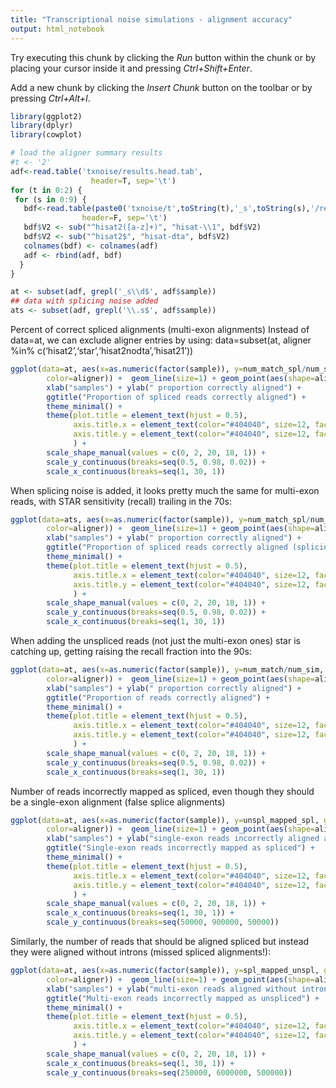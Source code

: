 ---
title: "Transcriptional noise simulations - alignment accuracy"
output: html_notebook
---

Try executing this chunk by clicking the *Run* button within the chunk or by placing your cursor inside it and pressing *Ctrl+Shift+Enter*. 

Add a new chunk by clicking the *Insert Chunk* button on the toolbar or by pressing *Ctrl+Alt+I*.


```{r, fig.width=20,fig.height=11}

library(ggplot2)
library(dplyr)
library(cowplot)

# load the aligner summary results
#t <- '2'
adf<-read.table('txnoise/results.head.tab', 
                  header=T, sep='\t')
for (t in 0:2) {
 for (s in 0:9) {
   bdf<-read.table(paste0('txnoise/t',toString(t),'_s',toString(s),'/results.tab'), 
                header=F, sep='\t')
   bdf$V2 <- sub("^hisat2([a-z]+)", "hisat-\\1", bdf$V2)
   bdf$V2 <- sub("^hisat2$", "hisat-dta", bdf$V2)
   colnames(bdf) <- colnames(adf)
   adf <- rbind(adf, bdf)
  }
}

at <- subset(adf, grepl('_s\\d$', adf$sample)) 
## data with splicing noise added
ats <- subset(adf, grepl('\\.s$', adf$sample))

```


Percent of correct spliced alignments (multi-exon alignments)
Instead of data=at, we can exclude aligner entries by using:
 data=subset(at, aligner %in% c('hisat2','star','hisat2nodta','hisat21'))
 
```{r, fig.width=11,fig.height=6}
ggplot(data=at, aes(x=as.numeric(factor(sample)), y=num_match_spl/num_sim_spl, group=aligner,
        color=aligner)) +  geom_line(size=1) + geom_point(aes(shape=aligner), size=2.4) + 
        xlab("samples") + ylab(" proportion correctly aligned") + 
        ggtitle("Proportion of spliced reads correctly aligned") +
        theme_minimal() +
        theme(plot.title = element_text(hjust = 0.5),
              axis.title.x = element_text(color="#404040", size=12, face="bold", margin=(margin(t=8))),
              axis.title.y = element_text(color="#404040", size=12, face="bold", margin=(margin(r=8)))
              ) +
        scale_shape_manual(values = c(0, 2, 20, 18, 1)) +
        scale_y_continuous(breaks=seq(0.5, 0.98, 0.02)) +
        scale_x_continuous(breaks=seq(1, 30, 1))

```
When splicing noise is added, it looks pretty much the same for multi-exon reads, with STAR sensitivity (recall) trailing in the 70s:

```{r, fig.width=11,fig.height=6}
ggplot(data=ats, aes(x=as.numeric(factor(sample)), y=num_match_spl/num_sim_spl, group=aligner,
        color=aligner)) +  geom_line(size=1) + geom_point(aes(shape=aligner), size=2.4) + 
        xlab("samples") + ylab(" proportion correctly aligned") + 
        ggtitle("Proportion of spliced reads correctly aligned (splicing noise added)") +
        theme_minimal() +
        theme(plot.title = element_text(hjust = 0.5),
              axis.title.x = element_text(color="#404040", size=12, face="bold", margin=(margin(t=8))),
              axis.title.y = element_text(color="#404040", size=12, face="bold", margin=(margin(r=8)))
              ) +
        scale_shape_manual(values = c(0, 2, 20, 18, 1)) +
        scale_y_continuous(breaks=seq(0.5, 0.98, 0.02)) +
        scale_x_continuous(breaks=seq(1, 30, 1))
```
When adding the unspliced reads (not just the multi-exon ones) star is catching up, getting raising the recall fraction into the 90s:

```{r, fig.width=11,fig.height=6}
ggplot(data=at, aes(x=as.numeric(factor(sample)), y=num_match/num_sim, group=aligner,
        color=aligner)) +  geom_line(size=1) + geom_point(aes(shape=aligner), size=2.4) + 
        xlab("samples") + ylab(" proportion correctly aligned") + 
        ggtitle("Proportion of reads correctly aligned") +
        theme_minimal() +
        theme(plot.title = element_text(hjust = 0.5),
              axis.title.x = element_text(color="#404040", size=12, face="bold", margin=(margin(t=8))),
              axis.title.y = element_text(color="#404040", size=12, face="bold", margin=(margin(r=8)))
              ) +
        scale_shape_manual(values = c(0, 2, 20, 18, 1)) +
        scale_y_continuous(breaks=seq(0.5, 0.98, 0.02)) +
        scale_x_continuous(breaks=seq(1, 30, 1))
```

Number of reads incorrectly mapped as spliced, even though they should be a single-exon alignment (false splice alignments)

```{r, fig.width=11,fig.height=6}
ggplot(data=at, aes(x=as.numeric(factor(sample)), y=unspl_mapped_spl, group=aligner,
        color=aligner)) +  geom_line(size=1) + geom_point(aes(shape=aligner), size=2.4) + 
        xlab("samples") + ylab("single-exon reads incorrectly aligned as spliced") + 
        ggtitle("Single-exon reads incorrectly mapped as spliced") +
        theme_minimal() +
        theme(plot.title = element_text(hjust = 0.5),
              axis.title.x = element_text(color="#404040", size=12, face="bold", margin=(margin(t=8))),
              axis.title.y = element_text(color="#404040", size=12, face="bold", margin=(margin(r=8)))
              ) +
        scale_shape_manual(values = c(0, 2, 20, 18, 1)) +
        scale_x_continuous(breaks=seq(1, 30, 1)) +
        scale_y_continuous(breaks=seq(50000, 900000, 50000))

```
Similarly, the number of reads that should be aligned spliced but instead they were aligned without introns (missed spliced alignments!):

```{r, fig.width=11,fig.height=6}
ggplot(data=at, aes(x=as.numeric(factor(sample)), y=spl_mapped_unspl, group=aligner,
        color=aligner)) +  geom_line(size=1) + geom_point(aes(shape=aligner), size=2.4) + 
        xlab("samples") + ylab("multi-exon reads aligned without introns") + 
        ggtitle("Multi-exon reads incorrectly mapped as unspliced") +
        theme_minimal() +
        theme(plot.title = element_text(hjust = 0.5),
              axis.title.x = element_text(color="#404040", size=12, face="bold", margin=(margin(t=8))),
              axis.title.y = element_text(color="#404040", size=12, face="bold", margin=(margin(r=8)))
              ) +
        scale_shape_manual(values = c(0, 2, 20, 18, 1)) +
        scale_x_continuous(breaks=seq(1, 30, 1)) +
        scale_y_continuous(breaks=seq(250000, 6000000, 500000))
        

```